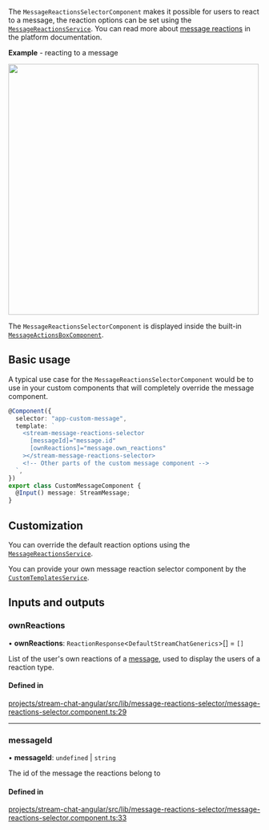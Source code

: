 
The `MessageReactionsSelectorComponent` makes it possible for users to react to a message, the reaction options can be set using the [`MessageReactionsService`](../../services/MessageReactionsService). You can read more about [message reactions](https://getstream.io/chat/docs/javascript/send_reaction/?language=javascript) in the platform documentation.

**Example** - reacting to a message

<img src={MessageReactionsSelectorScreenshot} width="500" />

The `MessageReactionsSelectorComponent` is displayed inside the built-in [`MessageActionsBoxComponent`](../../components/MessageActionsBoxComponent).

## Basic usage

A typical use case for the `MessageReactionsSelectorComponent` would be to use in your custom components that will completely override the message component.

```typescript
@Component({
  selector: "app-custom-message",
  template: `
    <stream-message-reactions-selector
      [messageId]="message.id"
      [ownReactions]="message.own_reactions"
    ></stream-message-reactions-selector>
    <!-- Other parts of the custom message component -->
  `,
})
export class CustomMessageComponent {
  @Input() message: StreamMessage;
}
```

## Customization

You can override the default reaction options using the [`MessageReactionsService`](../services/MessageReactionsService.mdx).

You can provide your own message reaction selector component by the [`CustomTemplatesService`](../services/CustomTemplatesService.mdx).

[//]: # "Start of generated content"
## Inputs and outputs 


### ownReactions

• **ownReactions**: `ReactionResponse`\<`DefaultStreamChatGenerics`\>[] = `[]`

List of the user's own reactions of a [message](../types/stream-message.mdx), used to display the users of a reaction type.

#### Defined in

[projects/stream-chat-angular/src/lib/message-reactions-selector/message-reactions-selector.component.ts:29](https://github.com/GetStream/stream-chat-angular/blob/5cb7f24a1f6c79368f58b9dedc8c46b6b2fef1c1/projects/stream-chat-angular/src/lib/message-reactions-selector/message-reactions-selector.component.ts#L29)

___

### messageId

• **messageId**: `undefined` \| `string`

The id of the message the reactions belong to

#### Defined in

[projects/stream-chat-angular/src/lib/message-reactions-selector/message-reactions-selector.component.ts:33](https://github.com/GetStream/stream-chat-angular/blob/5cb7f24a1f6c79368f58b9dedc8c46b6b2fef1c1/projects/stream-chat-angular/src/lib/message-reactions-selector/message-reactions-selector.component.ts#L33)

[//]: # "End of generated content"
